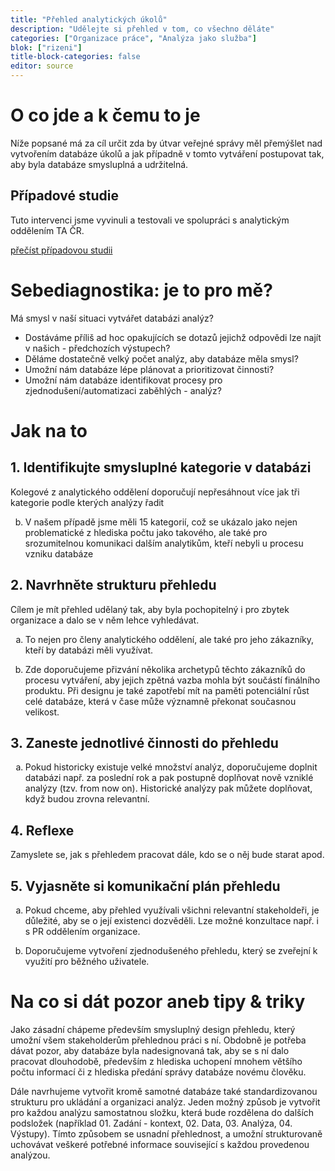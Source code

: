 ```yaml
---
title: "Přehled analytických úkolů"
description: "Udělejte si přehled v tom, co všechno děláte"
categories: ["Organizace práce", "Analýza jako služba"]
blok: ["rizeni"]
title-block-categories: false
editor: source
---
```


# O co jde a k čemu to je

Níže popsané má za cíl určit zda by útvar veřejné správy měl přemýšlet nad vytvořením databáze úkolů a jak případně v tomto vytváření postupovat tak, aby byla databáze smysluplná a udržitelná. 

## Případové studie

Tuto intervenci jsme vyvinuli a testovali ve spolupráci s analytickým oddělením TA ČR.

:::{.btn .btn-primary}
[přečíst případovou studii](../pripadove-studie/case-tacr.html)
:::

# Sebediagnostika: je to pro mě?

Má smysl v naší situaci vytvářet databázi analýz?

- Dostáváme příliš ad hoc opakujících se dotazů jejichž odpovědi lze najít v našich - předchozích výstupech?
- Děláme dostatečně velký počet analýz, aby databáze měla smysl?
- Umožní nám databáze lépe plánovat a prioritizovat činnosti?
- Umožní nám databáze identifikovat procesy pro zjednodušení/automatizaci zaběhlých - analýz?

# Jak na to

## 1. Identifikujte smysluplné kategorie v databázi

Kolegové z analytického oddělení doporučují nepřesáhnout více jak tři kategorie podle kterých analýzy řadit

b. V našem případě jsme měli 15 kategorií, což se ukázalo jako nejen problematické z hlediska počtu jako takového, ale také pro srozumitelnou komunikaci dalším analytikům, kteří nebyli u procesu vzniku databáze

## 2. Navrhněte strukturu přehledu

Cílem je mít přehled udělaný tak, aby byla pochopitelný i pro zbytek organizace a dalo se v něm lehce vyhledávat. 

a. To nejen pro členy analytického oddělení, ale také pro jeho zákazníky, kteří by databázi měli využívat.

b. Zde doporučujeme přizvání několika archetypů těchto zákazníků do procesu vytváření, aby jejich zpětná vazba mohla být součástí finálního produktu. Při designu je také zapotřebí mít na paměti potenciální růst celé databáze, která v čase může významně překonat současnou velikost. 

## 3. Zaneste jednotlivé činnosti do přehledu

a. Pokud historicky existuje velké množství analýz, doporučujeme doplnit databázi např. za poslední rok a pak postupně doplňovat nově vzniklé analýzy (tzv. from now on). Historické analýzy pak můžete doplňovat, když budou zrovna relevantní.

## 4. Reflexe

Zamyslete se, jak s přehledem pracovat dále, kdo se o něj bude starat apod.

## 5. Vyjasněte si komunikační plán přehledu 

a. Pokud chceme, aby přehled využívali všichni relevantní stakeholdeři, je důležité, aby se o její existenci dozvěděli. Lze možné konzultace např. i s PR oddělením organizace.

b. Doporučujeme vytvoření zjednodušeného přehledu, který se zveřejní k využití pro běžného uživatele.

# Na co si dát pozor aneb tipy & triky

Jako zásadní chápeme především smysluplný design přehledu, který umožní všem stakeholderům přehlednou práci s ní. Obdobně je potřeba dávat pozor, aby databáze byla nadesignovaná tak, aby se s ní dalo pracovat dlouhodobě, především z hlediska uchopení mnohem většího počtu informací či z hlediska předání správy databáze novému člověku.

Dále navrhujeme vytvořit kromě samotné databáze také standardizovanou strukturu pro ukládání a organizaci analýz. Jeden možný způsob je vytvořit pro každou analýzu samostatnou složku, která bude rozdělena do dalších podsložek (například 01. Zadání - kontext, 02. Data, 03. Analýza, 04. Výstupy). Tímto způsobem se usnadní přehlednost, a umožní strukturovaně uchovávat veškeré potřebné informace související s každou provedenou analýzou.
